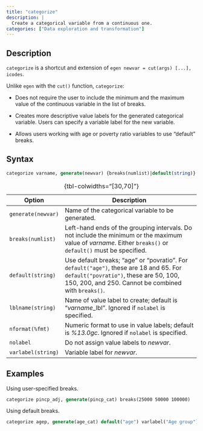 ```yaml
---
title: "categorize"
description: |
  Create a categorical variable from a continuous one.
categories: ["Data exploration and transformation"]
---
```


## Description

`categorize` is a shortcut and extension of `egen newvar = cut(args) [...], icodes`.

Unlike `egen` with the `cut()` function, `categorize`:

-   Does not require the user to include the minimum and the maximum value of the continuous variable in the list of breaks.

-   Creates more descriptive value labels for the generated categorical variable. Users can specify a variable label for the new variable.

-   Allows users working with age or poverty ratio variables to use "default" breaks.

## Syntax

``` stata
categorize varname, generate(newvar) {breaks(numlist)|default(string)} [options]
```

| Option             | Description                                                                                                                                                                              |
|-------------------|-----------------------------------------------------|
| `generate(newvar)` | Name of the categorical variable to be generated.                                                                                                                                        |
| `breaks(numlist)`  | Left-hand ends of the grouping intervals. Do not include the minimum or the maximum value of *varname*. Either `breaks()` or `default()` must be specified.                              |
| `default(string)`  | Use default breaks; "age" or "povratio". For `default("age")`, these are 18 and 65. For `default("povratio")`, these are 50, 100, 150, 200, and 250. Cannot be combined with `breaks()`. |
| `lblname(string)`  | Name of value label to create; default is "*varname*\_lbl". Ignored if `nolabel` is specified.                                                                                           |
| `nformat(%fmt)`    | Numeric format to use in value labels; default is *%13.0gc*. Ignored if `nolabel` is specified.                                                                                          |
| `nolabel`          | Do not assign value labels to *newvar*.                                                                                                                                                  |
| `varlabel(string)` | Variable label for *newvar*.                                                                                                                                                             |

: {tbl-colwidths="\[30,70\]"}

## Examples

Using user-specified breaks.

``` stata
categorize pincp_adj, generate(pincp_cat) breaks(25000 50000 100000)
```

Using default breaks.

``` stata
categorize agep, generate(age_cat) default("age") varlabel("Age group")
```
